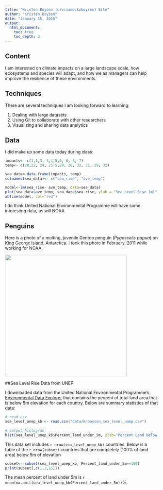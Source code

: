 ```yaml
---
title: "Kristen Boysen (username:knboysen) Site"
author: "Kristen Boysen"
date: "January 15, 2016"
output:   
  html_document:
    toc: true
    toc_depth: 2
---
```

## Content
        
I am interested on climate impacts on a large landscape scale, how ecosystems and species will adapt, and how we as managers can help improve the resilience of these environments. 
        
## Techniques

There are several techniques I am looking forward to learning:

1. Dealing with large datasets
2. Using Git to collaborate with other researchers
3. Visualizing and sharing data analytics
        
## Data
        
I did make up some data today during class:
  
```r
impacts<- c(1,1,3, 3,4,5,6, 6, 6, 7)
temp<- c(20,22, 24, 25.5,28, 28, 32, 31, 29, 32)

sea_data<-data.frame(impacts, temp)
colnames(sea_data)<- c("sea_rise", "ave_temp")

model<-lm(sea_rise~ ave_temp, data=sea_data)
plot(sea_data$ave_temp, sea_data$sea_rise, ylab = "Sea Level Rise (m)", xlab="Temp (C)", main="Invented Sea Level Rise with Rising Temperatures")
abline(model, col="red")
```

I do think United National Environmental Programme will have some interesting data, as will NOAA.  
 
## Penguins
Here is a photo of a molting, juvenile Gentoo penguin (*Pygoscelis papua*) on [King George Island](https://www.google.com/maps/place/King+George+Island,+Antarctica/@-62.0757944,-58.8658154,9z/data=!3m1!4b1!4m2!3m1!1s0xbc738f0fdffd7975:0x759c74bafe566d71), Antarctica. I took this photo in February, 2011 while working for NOAA. 

<img src="images/knboysen_gentoo.jpg" width="400px"/>

##Sea Level Rise Data from UNEP

I downloaded data from the United National Environmental Programme's [Environmental Data Explorer](http://ede.grid.unep.ch/) that contains the percent of total land area that is below 5m elevation for each country. Below are summary statistics of that data:

```r
# read csv
sea_level_unep_kb <- read.csv("data/knboysen_sea_level_unep.csv")
      
# output histogram
hist(sea_level_unep_kb$Percent_land_under_5m, xlab="Percent Land Below 5m", main="Histogram of UNEP Elevation Data", col ="blue")
```

This data set includes `r nrow(sea_level_unep_kb)` countries. Below is a table of the `r nrow(subset)` countries that are completely (100% of land area) below 5m of elevation
```r
subset<- subset(sea_level_unep_kb, Percent_land_under_5m==100)
print(subset[,c(1,3,15)])
```

The mean percent of land under 5m is `r mean(na.omit(sea_level_unep_kb$Percent_land_under_5m))`%. 



